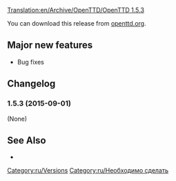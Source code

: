 [[Translation:en/Archive/OpenTTD/OpenTTD 1.5.3]]
{{ru/Необходимо сделать|Исправить текст на русский}}


{{en/Archive/OpenTTD/Release|prev=en/Archive/OpenTTD/OpenTTD 1.5.2|next=en/Roadmap 1.6|date=2015-12-03}}

{{en/-}}{{ru/Archive/OpenTTD/OTTDВерсии}}

You can download this release from [http://www.openttd.org/en/download-stable/1.5.3 openttd.org].

==Major new features==
* Bug fixes

==Changelog==
===1.5.3 (2015-09-01)===
(None)

==See Also==
* {{en/Archive/OpenTTD/OTTDNewsArticle|221|The 1.5.3 news article}}
 
[[Category:ru/Versions]]
[[Category:ru/Необходимо сделать]]